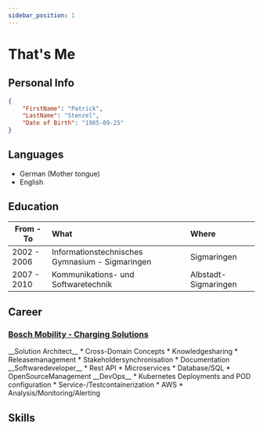 ```yaml
---
sidebar_position: 1
---
```


# That's Me

## Personal Info
``` json
{
    "FirstName": "Patrick",
    "LastName": "Stenzel",
    "Date of Birth": "1985-09-25"
}
```
## Languages
* German (Mother tongue)
* English

## Education
| **From - To** | **What**                                         | **Where**             |
|---------------|:-------------------------------------------------|:----------------------|
| 2002 - 2006   | Informationstechnisches Gymnasium - Sigmaringen  | Sigmaringen           |
| 2007 - 2010   | Kommunikations- und Softwaretechnik              | Albstadt-Sigmaringen  |

## Career
### [Bosch Mobility - Charging Solutions](https://www.bosch.de/)



<Columns>
  <Column className='text--left'>
    <Card shadow='tl'>
        <CardHeader>
        <FAIcon icon="fa-solid fa-compass-drafting" size="2x" /> __Solution Architect__
        </CardHeader>
        <CardBody>
            * Cross-Domain Concepts
            * Knowledgesharing
            * Releasemanagement
            * Stakeholdersynchronisation
            * Documentation
        </CardBody>
        <CardFooter>
        <!-- <button className='button button--secondary button--block'>See All</button> -->
        </CardFooter>
    </Card>
  </Column>
  <Column className='text--justify'>
    <Card shadow='tl'>
        <CardHeader>
        <FAIcon icon="fa-solid fa-code" size="2x" /> __Softwaredeveloper__
        </CardHeader>
        <CardBody>
            * Rest API
            * Microservices
            * Database/SQL
            * OpenSourceManagement
        </CardBody>
        <CardFooter>
        <!-- <button className='button button--secondary button--block'>See All</button> -->
        </CardFooter>
    </Card>
  </Column>
  <Column className='text--justify'>
    <Card shadow='tl'>
        <CardHeader>
        <FAIcon icon="fa-solid fa-terminal" size="2x" /> __DevOps__
        </CardHeader>
        <CardBody>
            * Kubernetes Deployments and POD configuration
            * Service-/Testcontainerization
            * AWS
            * Analysis/Monitoring/Alerting
        </CardBody>
        <CardFooter>
        <!-- <button className='button button--secondary button--block'>See All</button> -->
        </CardFooter>
    </Card>
  </Column>
</Columns>



## Skills
